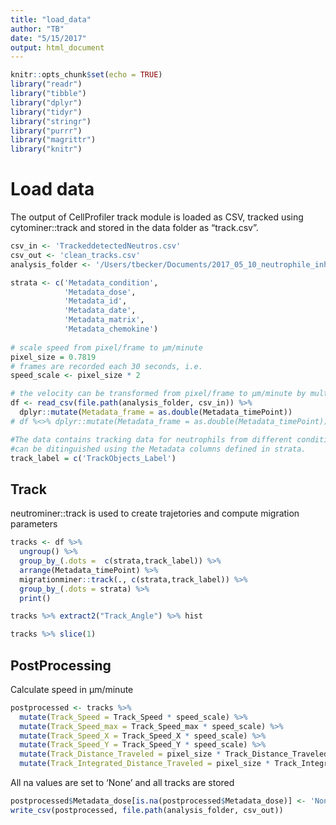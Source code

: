 ```yaml
---
title: "load_data"
author: "TB"
date: "5/15/2017"
output: html_document
---
```


```r
knitr::opts_chunk$set(echo = TRUE)
library("readr")
library("tibble")
library("dplyr")
library("tidyr")
library("stringr")
library("purrr")
library("magrittr")
library("knitr")
```

# Load data 
The output of CellProfiler track module is loaded as CSV, tracked using cytominer::track and 
stored in the data folder as "track.csv". 
```r
csv_in <- 'TrackeddetectedNeutros.csv'
csv_out <- 'clean_tracks.csv'
analysis_folder <- '/Users/tbecker/Documents/2017_05_10_neutrophile_inhibitor/workspace/analysis/2018_ltb4'

strata <- c('Metadata_condition',
            'Metadata_dose',
            'Metadata_id',
            'Metadata_date',
            'Metadata_matrix',
            'Metadata_chemokine')
    
# scale speed from pixel/frame to µm/minute
pixel_size = 0.7819
# frames are recorded each 30 seconds, i.e. 
speed_scale <- pixel_size * 2

# the velocity can be transformed from pixel/frame to µm/minute by multiplying by the factor speed_scale
df <- read_csv(file.path(analysis_folder, csv_in)) %>% 
  dplyr::mutate(Metadata_frame = as.double(Metadata_timePoint)) 
# df %<>% dplyr::mutate(Metadata_frame = as.double(Metadata_timePoint)) 

#The data contains tracking data for neutrophils from different conditions. The datasets 
#can be ditinguished using the Metadata columns defined in strata. 
track_label = c('TrackObjects_Label')

```

## Track
neutrominer::track is used to create trajetories and compute migration parameters 
```r
tracks <- df %>% 
  ungroup() %>%
  group_by_(.dots =  c(strata,track_label)) %>%
  arrange(Metadata_timePoint) %>%
  migrationminer::track(., c(strata,track_label)) %>%
  group_by_(.dots = strata) %>% 
  print()

tracks %>% extract2("Track_Angle") %>% hist

tracks %>% slice(1)

```

## PostProcessing 

Calculate speed in µm/minute
```r
postprocessed <- tracks %>%
  mutate(Track_Speed = Track_Speed * speed_scale) %>%
  mutate(Track_Speed_max = Track_Speed_max * speed_scale) %>%
  mutate(Track_Speed_X = Track_Speed_X * speed_scale) %>%
  mutate(Track_Speed_Y = Track_Speed_Y * speed_scale) %>%
  mutate(Track_Distance_Traveled = pixel_size * Track_Distance_Traveled) %>%
  mutate(Track_Integrated_Distance_Traveled = pixel_size * Track_Integrated_Distance_Traveled) 
```

All na values are set to 'None' and all tracks are stored 
```r
postprocessed$Metadata_dose[is.na(postprocessed$Metadata_dose)] <- 'None'
write_csv(postprocessed, file.path(analysis_folder, csv_out))
```
